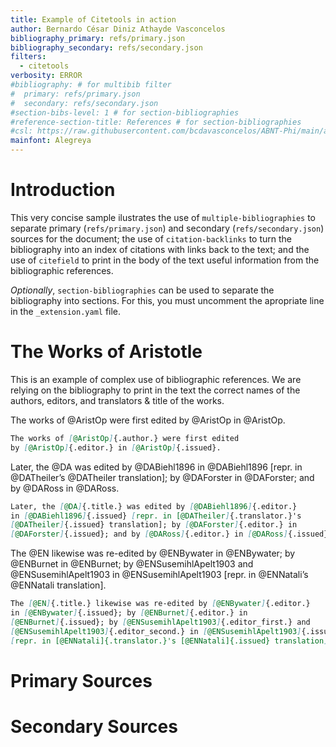 ```yaml
---
title: Example of Citetools in action
author: Bernardo César Diniz Athayde Vasconcelos
bibliography_primary: refs/primary.json
bibliography_secondary: refs/secondary.json
filters:
  - citetools
verbosity: ERROR
#bibliography: # for multibib filter
#  primary: refs/primary.json
#  secondary: refs/secondary.json
#section-bibs-level: 1 # for section-bibliographies
#reference-section-title: References # for section-bibliographies
#csl: https://raw.githubusercontent.com/bcdavasconcelos/ABNT-Phi/main/abnt-phi-sc.csl
mainfont: Alegreya
---
```


# Introduction {.unnumbered}

This very concise sample ilustrates the use of `multiple-bibliographies` to separate primary (`refs/primary.json`) and secondary (`refs/secondary.json`) sources for the document; the use of `citation-backlinks` to turn  the bibliography into an index of citations with links back to the text; and the use of `citefield` to print in the body of the text useful information from the bibliographic references.

*Optionally*, `section-bibliographies` can be used to separate the bibliography into sections. For this, you must uncomment the apropriate line in the `_extension.yaml` file.



# The Works of Aristotle

This is an example of complex use of bibliographic references. We are relying on the bibliography to print in the text the correct names of the authors, editors, and translators & title of the works.

The works of [@AristOp]{.author.} were first edited by
[@AristOp]{.editor.} in [@AristOp]{.issued}. 

```markdown
The works of [@AristOp]{.author.} were first edited 
by [@AristOp]{.editor.} in [@AristOp]{.issued}. 
```

Later, the [@DA]{.title.} was edited by [@DABiehl1896]{.editor.} in [@DABiehl1896]{.issued} [repr. in [@DATheiler]{.translator.}'s [@DATheiler]{.issued} translation]; by [@DAForster]{.editor.} in [@DAForster]{.issued}; and by [@DARoss]{.editor.} in [@DARoss]{.issued}. 

```markdown
Later, the [@DA]{.title.} was edited by [@DABiehl1896]{.editor.}
in [@DABiehl1896]{.issued} [repr. in [@DATheiler]{.translator.}'s
[@DATheiler]{.issued} translation]; by [@DAForster]{.editor.} in
[@DAForster]{.issued}; and by [@DARoss]{.editor.} in [@DARoss]{.issued}.
```

The [@EN]{.title.} likewise was re-edited by [@ENBywater]{.editor.} in [@ENBywater]{.issued}; by [@ENBurnet]{.editor.} in [@ENBurnet]{.issued}; by [@ENSusemihlApelt1903]{.editor_first.} and [@ENSusemihlApelt1903]{.editor_second.} in [@ENSusemihlApelt1903]{.issued} [repr. in [@ENNatali]{.translator.}'s [@ENNatali]{.issued} translation].

```markdown
The [@EN]{.title.} likewise was re-edited by [@ENBywater]{.editor.}
in [@ENBywater]{.issued}; by [@ENBurnet]{.editor.} in 
[@ENBurnet]{.issued}; by [@ENSusemihlApelt1903]{.editor_first.} and
[@ENSusemihlApelt1903]{.editor_second.} in [@ENSusemihlApelt1903]{.issued}
[repr. in [@ENNatali]{.translator.}'s [@ENNatali]{.issued} translation].
```


# Primary Sources {.appendix}

::: {#refs_primary}
:::


# Secondary Sources {.appendix}

::: {#refs_secondary}
:::


